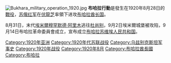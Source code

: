 {{Campaignbox 俄國內戰中亞戰區}}

[[File:Bukhara_military_operation_1920.jpg|thumb]]
'''布哈拉行動'''是發生在1920年8月28日的[[戰役|戰役]]，[[苏俄红军|苏俄红军]]在[[伏龍芝|伏龍芝]]率領下进攻[[布哈拉酋长国|布哈拉酋长国]]。

8月31日，末代[[埃米爾|埃米爾]][[穆罕默德·阿里木|穆罕默德·阿里木]]逃往[[杜尚别|杜尚别]]，9月2日埃米爾城堡被攻陷，9月14日布哈拉革命委員會成立，宣布成立[[布哈拉苏维埃人民共和国|布哈拉苏维埃人民共和国]]。

[[Category:1920年亚洲|Category:1920年亚洲]]
[[Category:1920年代苏联战役|Category:1920年代苏联战役]]
[[Category:乌兹别克斯坦军事史|Category:乌兹别克斯坦军事史]]
[[Category:1920年战役|Category:1920年战役]]
[[Category:1920年8月|Category:1920年8月]]
[[Category:布哈拉酋長國|Category:布哈拉酋長國]]
[[Category:布哈拉|Category:布哈拉]]